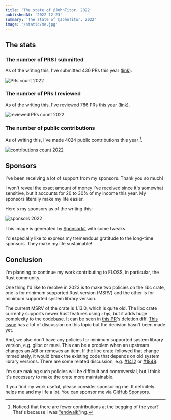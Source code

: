 ```yaml
---
title: 'The state of @JohnTitor, 2022'
publishedAt: '2022-12-23'
summary: 'The state of @JohnTitor, 2022'
image: '/static/me.jpg'
---
```


## The stats

### The number of PRS I submitted

As of the writing this, I've submitted 430 PRs this year ([link](https://github.com/pulls?q=is%3Apr+author%3AJohnTitor+is%3Apublic+created%3A2022-01-01..2022-12-31)).

![PRs count 2022](/static/images/prs2022.png)

### The number of PRs I reviewed

As of the writing this, I've reviewed 786 PRs this year ([link](https://github.com/pulls?q=is%3Apr+reviewed-by%3AJohnTitor+is%3Apublic+created%3A2022-01-01..2022-12-31+-label%3Adependencies)).

![reviewed PRs count 2022](/static/images/reviews2022.png)

### The number of public contributions

As of writing this, I've made 4024 public contributions this year [^1].

![contributions count 2022](/static/images/contributions2022.png)

## Sponsors

I've been receiving a lot of support from my sponsors. Thank you so much!

I won't reveal the exact amount of money I've received since it's somewhat sensitive,
but it accounts for 20 to 30% of my income this year.
My sponsors literally make my life easier.

Here's my sponsors as of the writing this:

![sponsors 2022](/static/images/sponsors2022.svg)

This image is generated by [Sponsorkit](https://github.com/antfu/sponsorkit) with some tweaks.

I'd especially like to express my tremendous gratitude to the long-time sponsors.
They make my life sustainable!

## Conclusion

I'm planning to continue my work contributing to FLOSS, in particular, the Rust community.

One thing I'd like to resolve in 2023 is to make two policies on the libc crate,
one is for minimum supported Rust version (MSRV) and the other is for minimum supported system library version.

The current MSRV of the crate is 1.13.0, which is quite old.
The libc crate currently supports newer Rust features using `cfg`s,
but it adds huge complexity to the codebase. It can be seen
in [this PR](https://github.com/rust-lang/libc/pull/2845)'s deletion diff.
[This issue](https://github.com/rust-lang/libs-team/issues/72) has a lot of discussion on this topic
but the decision hasn't been made yet.

And, we also don't have any policies for minimum supported system library version, e.g. glibc or musl.
This can be a problem when an upstream changes an ABI or removes an item.
If the libc crate followed that change immediately, it would break the existing code that depends on
old system library versions. There are some related discussion, e.g.
[#1412](https://github.com/rust-lang/libc/issues/1412) or [#1848](https://github.com/rust-lang/libc/issues/1848).

I'm sure making such policies will be difficult and controversial,
but I think it's necessary to make the crate more maintainable.

If you find my work useful, please consider sponsoring me. It definitely helps me and my life a lot.
You can sponsor me via [GitHub Sponsors](https://github.com/sponsors/JohnTitor).

[^1]: Noticed that there are fewer contributions at the begging of the year? That's because I was ["endwalk"](https://na.finalfantasyxiv.com/endwalker/)ing.
